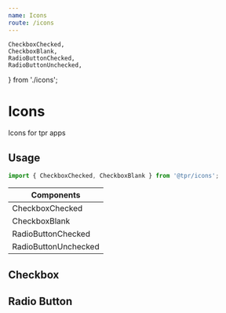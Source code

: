 ```yaml
---
name: Icons
route: /icons
---
```


	CheckboxChecked,
	CheckboxBlank,
	RadioButtonChecked,
	RadioButtonUnchecked,
} from './icons';

# Icons

Icons for tpr apps

## Usage

```js
import { CheckboxChecked, CheckboxBlank } from '@tpr/icons';
```

| Components           |
| -------------------- |
| CheckboxChecked      |
| CheckboxBlank        |
| RadioButtonChecked   |
| RadioButtonUnchecked |

## Checkbox

<Playground>
	<CheckboxChecked />
	<CheckboxBlank />
</Playground>

## Radio Button

<Playground>
	<RadioButtonChecked />
	<RadioButtonUnchecked />
</Playground>
